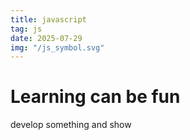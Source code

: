 ---
title: javascript
tag: js
date: 2025-07-29
img: "/js_symbol.svg"
---


# Learning can be fun

develop something and show


